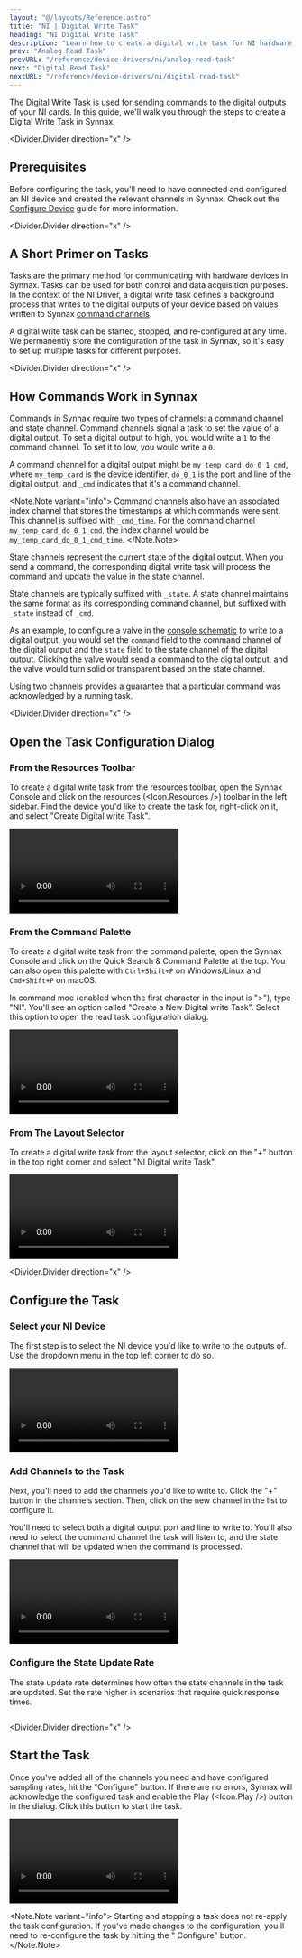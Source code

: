 ```yaml
---
layout: "@/layouts/Reference.astro"
title: "NI | Digital Write Task"
heading: "NI Digital Write Task"
description: "Learn how to create a digital write task for NI hardware."
prev: "Analog Read Task"
prevURL: "/reference/device-drivers/ni/analog-read-task"
next: "Digital Read Task"
nextURL: "/reference/device-drivers/ni/digital-read-task"
---
```



The Digital Write Task is used for sending commands to the digital outputs of your NI
cards. In this guide, we'll walk you through the steps to create a Digital Write Task in
Synnax.

<Divider.Divider direction="x" />

## Prerequisites

Before configuring the task, you'll need to have connected and configured an NI device
and created the relevant channels in Synnax. Check out the [Configure Device](/reference/device-drivers/ni/configure-device)
guide for more information.

<Divider.Divider direction="x" />

## A Short Primer on Tasks

Tasks are the primary method for communicating with hardware devices in Synnax. Tasks
can be used for both control and data acquisition purposes. In the context of the NI
Driver, a digital write task defines a background process that writes to the digital
outputs of your device based on values written to Synnax [command channels](#how-commands-work-in-synnax).

A digital write task can be started, stopped, and re-configured at any time. We
permanently store the configuration of the task in Synnax, so it's easy to set up
multiple tasks for different purposes.

<Divider.Divider direction="x" />

## How Commands Work in Synnax

Commands in Synnax require two types of channels: a command channel and state channel.
Command channels signal a task to set the value of a digital output. To set a digital
output to high, you would write a `1` to the command channel. To set it to low, you
would write a `0`.

A command channel for a digital output might be `my_temp_card_do_0_1_cmd`, where
`my_temp_card` is the device identifier, `do_0_1` is the port and line of the digital
output, and `_cmd` indicates that it's a command channel.

<Note.Note variant="info">
  Command channels also have an associated index channel that stores the timestamps at
  which commands were sent. This channel is suffixed with `_cmd_time`. For the command
  channel `my_temp_card_do_0_1_cmd`, the index channel would be
  `my_temp_card_do_0_1_cmd_time`.
</Note.Note>

State channels represent the current state of the digital output. When you send a command,
the corresponding digital write task will process the command and update the value in
the state channel.

State channels are typically suffixed with `_state`. A state channel maintains the same
format as its corresponding command channel, but suffixed with `_state` instead of `_cmd`.

As an example, to configure a valve in the [console schematic](/reference/console/schematics)
to write to a digital output, you would set the `command` field to the command channel
of the digital output and the `state` field to the state channel of the digital output.
Clicking the valve would send a command to the digital output, and the valve would turn
solid or transparent based on the state channel.

Using two channels provides a guarantee that a particular command was acknowledged by
a running task.

<Divider.Divider direction="x" />

## Open the Task Configuration Dialog

### From the Resources Toolbar

To create a digital write task from the resources toolbar, open the Synnax Console and
click on the resources (<Icon.Resources />) toolbar in the left sidebar. Find the device
you'd like to create the task for, right-click on it, and select "Create Digital write Task".

<Video
  client:only="react"
  id="device-drivers/ni/digital-write-task/device-create-digital-write-task"
/>

### From the Command Palette

To create a digital write task from the command palette, open the Synnax Console and
click on the Quick Search & Command Palette at the top. You can also open this palette with
`Ctrl+Shift+P` on Windows/Linux and `Cmd+Shift+P` on macOS.

In command moe (enabled when the first character in the input is ">"), type
"NI". You'll see an option called "Create a New Digital write Task". Select this
option to open the read task configuration dialog.

<Video
  client:only="react"
  id="device-drivers/ni/digital-write-task/palette-create-digital-write-task"
/>

### From The Layout Selector

To create a digital write task from the layout selector, click on the "+" button in the
top right corner and select "NI Digital write Task".

<Video
  client:only="react"
  id="device-drivers/ni/digital-write-task/layout-create-digital-write-task"
/>

<Divider.Divider direction="x" />

## Configure the Task

### <StepText level="h3" step={1}>Select your NI Device</StepText>

The first step is to select the NI device you'd like to write to the outputs of. Use
the dropdown menu in the top left corner to do so.

<Video
  client:only="react"
  id="device-drivers/ni/digital-write-task/digital-write-task-select-device"
/>

### <StepText level="h3" step={2}>Add Channels to the Task</StepText>

Next, you'll need to add the channels you'd like to write to. Click the "+" button in
the channels section. Then, click on the new channel in the list to configure it.

You'll need to select both a digital output port and line to write to. You'll also need
to select the command channel the task will listen to, and the state channel that will
be updated when the command is processed.

<Video
  client:only="react"
  id="device-drivers/ni/digital-write-task/digital-write-task-add-channel"
/>

### <StepText level="h3" step={3}>Configure the State Update Rate</StepText>

The state update rate determines how often the state channels in the task are updated.
Set the rate higher in scenarios that require quick response times.

<div style={{ display: "flex", justifyContent: "center" }}>
  <Image
    client:only="react"
    id="device-drivers/ni/digital-write-task/digital-write-task-state-rate"
    style={{ width: "50%", minWidth: 200 }}
  />
</div>

<Divider.Divider direction="x" />

## Start the Task

Once you've added all of the channels you need and have configured sampling rates, hit
the "Configure" button. If there are no errors, Synnax will acknowledge the configured
task and enable the Play (<Icon.Play />) button in the dialog. Click this button to start the task.

<Video
  client:only="react"
  id="device-drivers/ni/digital-write-task/digital-write-task-start"
/>

<Note.Note variant="info">
  Starting and stopping a task does not re-apply the task configuration. If you've made
  changes to the configuration, you'll need to re-configure the task by hitting the "
  Configure" button.
</Note.Note>
